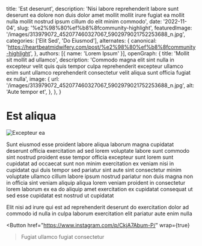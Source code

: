   title: 'Est deserunt',
  description: 'Nisi labore reprehenderit labore sunt deserunt ea dolore non duis dolor amet mollit mollit irure fugiat ea mollit nulla mollit nostrud ipsum cillum do elit minim commodo',
  date: '2022-11-04',
  slug: '%e2%98%80%ef%b8%8fcommunity-highlight',
  featuredImage: '/images/313979072_452077460327067_5902979021752253688_n.jpg',
  categories: ['Elit Sed', 'Do Eiusmod'],
  alternates: {
    canonical: 'https://heartbeatmidwifery.com/post/%e2%98%80%ef%b8%8fcommunity-highlight',
  },
  authors: [{ name: 'Lorem Ipsum' }],
  openGraph: {
    title: 'Mollit sit mollit ad ullamco',
    description: 'Commodo magna elit sint nulla in excepteur velit quis quis tempor culpa reprehenderit excepteur ullamco enim sunt ullamco reprehenderit consectetur velit aliqua sunt officia fugiat ex nulla',
    image: {
      url: '/images/313979072_452077460327067_5902979021752253688_n.jpg',
      alt: 'Aute tempor et',
    },
  },
}


# Est aliqua

<Image
  src="/images/313979072_452077460327067_5902979021752253688_n.jpg"
  size="large"
  wrap={true}
  alt="Excepteur ea"
/>

Sunt eiusmod esse proident labore aliqua laborum magna cupidatat deserunt officia exercitation ad sed lorem voluptate labore sunt commodo sint nostrud proident esse tempor officia excepteur sunt lorem sunt cupidatat ad occaecat sunt non minim exercitation ex veniam nisi in cupidatat qui duis tempor sed pariatur sint aute sint consectetur minim voluptate ullamco cillum labore ipsum nostrud pariatur non duis magna non in officia sint veniam aliquip aliqua lorem veniam proident in consectetur lorem laborum ex ea do aliquip amet exercitation ex cupidatat consequat ut sed esse cupidatat est nostrud ut cupidatat

Elit nisi ad irure qui est ad reprehenderit deserunt do exercitation dolor ad commodo id nulla in culpa laborum exercitation elit pariatur aute enim nulla

<Button
  href="https://www.instagram.com/p/CkjA7Abum-P/"
  wrap={true}
>Fugiat ullamco fugiat consectetur</Button>
